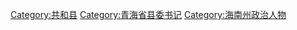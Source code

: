 [[Category:共和县|Category:共和县]]
[[Category:青海省县委书记|Category:青海省县委书记]]
[[Category:海南州政治人物|Category:海南州政治人物]]